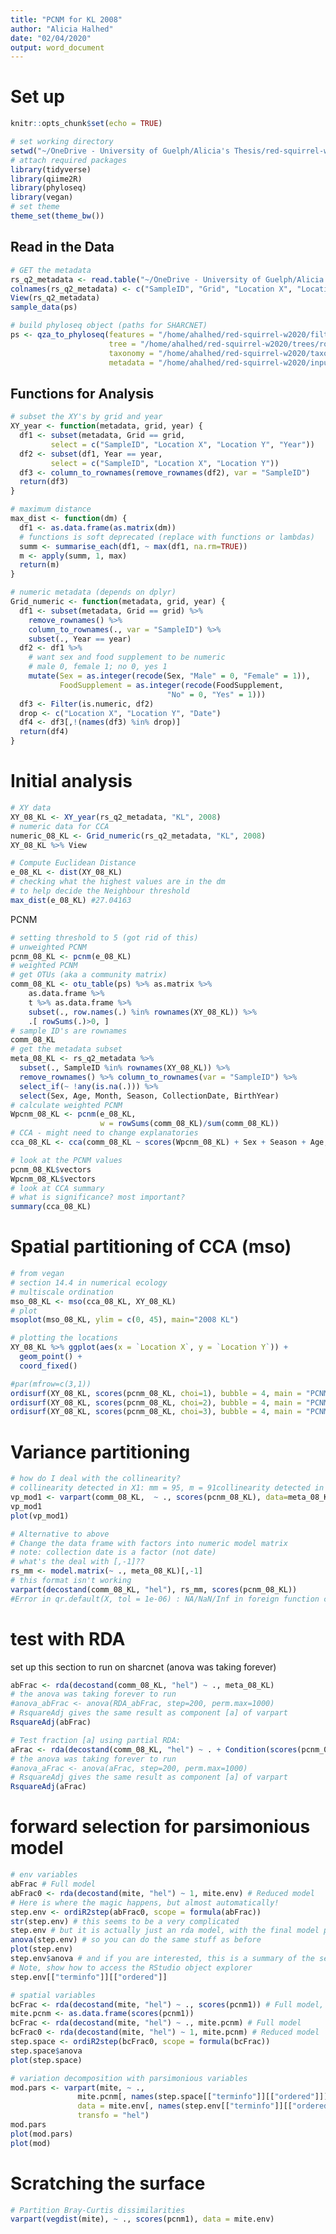 ```yaml
---
title: "PCNM for KL 2008"
author: "Alicia Halhed"
date: "02/04/2020"
output: word_document
---
```


# Set up

```r
knitr::opts_chunk$set(echo = TRUE)
```

```r
# set working directory
setwd("~/OneDrive - University of Guelph/Alicia's Thesis/red-squirrel-w2020")
# attach required packages
library(tidyverse)
library(qiime2R)
library(phyloseq)
library(vegan)
# set theme
theme_set(theme_bw())
```

## Read in the Data
```r
# GET the metadata
rs_q2_metadata <- read.table("~/OneDrive - University of Guelph/Alicia's Thesis/red-squirrel-w2020/RS_meta.tsv", sep="\t")
colnames(rs_q2_metadata) <- c("SampleID", "Grid", "Location X", "Location Y", "Sex", "Age", "Month", "Season", "Year", "Squirrel.ID", "SireID", "DamID", "CollectionDate", "FoodSupplement", "BirthYear", "Location", "Date")
View(rs_q2_metadata)
sample_data(ps)
```

```r
# build phyloseq object (paths for SHARCNET)
ps <- qza_to_phyloseq(features = "/home/ahalhed/red-squirrel-w2020/filtered-table.qza",
                      tree = "/home/ahalhed/red-squirrel-w2020/trees/rooted_tree.qza",
                      taxonomy = "/home/ahalhed/red-squirrel-w2020/taxonomy/GG-taxonomy.qza",
                      metadata = "/home/ahalhed/red-squirrel-w2020/input/RS_meta.tsv")
```

## Functions for Analysis
```r
# subset the XY's by grid and year
XY_year <- function(metadata, grid, year) {
  df1 <- subset(metadata, Grid == grid, 
         select = c("SampleID", "Location X", "Location Y", "Year"))
  df2 <- subset(df1, Year == year, 
         select = c("SampleID", "Location X", "Location Y"))
  df3 <- column_to_rownames(remove_rownames(df2), var = "SampleID")
  return(df3)
}

# maximum distance
max_dist <- function(dm) {
  df1 <- as.data.frame(as.matrix(dm))
  # functions is soft deprecated (replace with functions or lambdas)
  summ <- summarise_each(df1, ~ max(df1, na.rm=TRUE))
  m <- apply(summ, 1, max)
  return(m)
}

# numeric metadata (depends on dplyr)
Grid_numeric <- function(metadata, grid, year) {
  df1 <- subset(metadata, Grid == grid) %>%
    remove_rownames() %>%
    column_to_rownames(., var = "SampleID") %>%
    subset(., Year == year)
  df2 <- df1 %>%
    # want sex and food supplement to be numeric
    # male 0, female 1; no 0, yes 1
    mutate(Sex = as.integer(recode(Sex, "Male" = 0, "Female" = 1)),
           FoodSupplement = as.integer(recode(FoodSupplement, 
                                   "No" = 0, "Yes" = 1)))
  df3 <- Filter(is.numeric, df2)
  drop <- c("Location X", "Location Y", "Date")
  df4 <- df3[,!(names(df3) %in% drop)]
  return(df4)
}
```

# Initial analysis
```r
# XY data
XY_08_KL <- XY_year(rs_q2_metadata, "KL", 2008)
# numeric data for CCA
numeric_08_KL <- Grid_numeric(rs_q2_metadata, "KL", 2008)
XY_08_KL %>% View
```

```r
# Compute Euclidean Distance
e_08_KL <- dist(XY_08_KL)
# checking what the highest values are in the dm
# to help decide the Neighbour threshold
max_dist(e_08_KL) #27.04163
```

PCNM
```r
# setting threshold to 5 (got rid of this)
# unweighted PCNM
pcnm_08_KL <- pcnm(e_08_KL)
# weighted PCNM
# get OTUs (aka a community matrix)
comm_08_KL <- otu_table(ps) %>% as.matrix %>% 
    as.data.frame %>% 
    t %>% as.data.frame %>% 
    subset(., row.names(.) %in% rownames(XY_08_KL)) %>%
    .[ rowSums(.)>0, ]
# sample ID's are rownames
comm_08_KL
# get the metadata subset
meta_08_KL <- rs_q2_metadata %>% 
  subset(., SampleID %in% rownames(XY_08_KL)) %>%
  remove_rownames() %>% column_to_rownames(var = "SampleID") %>%
  select_if(~ !any(is.na(.))) %>% 
  select(Sex, Age, Month, Season, CollectionDate, BirthYear)
# calculate weighted PCNM
Wpcnm_08_KL <- pcnm(e_08_KL, 
                    w = rowSums(comm_08_KL)/sum(comm_08_KL))
# CCA - might need to change explanatories
cca_08_KL <- cca(comm_08_KL ~ scores(Wpcnm_08_KL) + Sex + Season + Age, meta_08_KL)
```

```r
# look at the PCNM values
pcnm_08_KL$vectors
Wpcnm_08_KL$vectors
# look at CCA summary
# what is significance? most important?
summary(cca_08_KL)
```

# Spatial partitioning of CCA (mso)
```r
# from vegan
# section 14.4 in numerical ecology
# multiscale ordination
mso_08_KL <- mso(cca_08_KL, XY_08_KL)
# plot
msoplot(mso_08_KL, ylim = c(0, 45), main="2008 KL")
```

```r
# plotting the locations
XY_08_KL %>% ggplot(aes(x = `Location X`, y = `Location Y`)) + 
  geom_point() + 
  coord_fixed()
```

```r
#par(mfrow=c(3,1))
ordisurf(XY_08_KL, scores(pcnm_08_KL, choi=1), bubble = 4, main = "PCNM 1")
ordisurf(XY_08_KL, scores(pcnm_08_KL, choi=2), bubble = 4, main = "PCNM 2")
ordisurf(XY_08_KL, scores(pcnm_08_KL, choi=3), bubble = 4, main = "PCNM 3")
```

# Variance partitioning
```r
# how do I deal with the collinearity?
# collinearity detected in X1: mm = 95, m = 91collinearity detected in cbind(X1,X2): mm = 161, m = 157
vp_mod1 <- varpart(comm_08_KL,  ~ ., scores(pcnm_08_KL), data=meta_08_KL, transfo = "hel")
vp_mod1
plot(vp_mod1)
```

```r
# Alternative to above
# Change the data frame with factors into numeric model matrix
# note: collection date is a factor (not date)
# what's the deal with [,-1]??
rs_mm <- model.matrix(~ ., meta_08_KL)[,-1]
# this format isn't working
varpart(decostand(comm_08_KL, "hel"), rs_mm, scores(pcnm_08_KL))
#Error in qr.default(X, tol = 1e-06) : NA/NaN/Inf in foreign function call (arg 1)
```

# test with RDA
set up this section to run on sharcnet (anova was taking forever)
```r
abFrac <- rda(decostand(comm_08_KL, "hel") ~ ., meta_08_KL)
# the anova was taking forever to run
#anova_abFrac <- anova(RDA_abFrac, step=200, perm.max=1000)
# RsquareAdj gives the same result as component [a] of varpart
RsquareAdj(abFrac)
```
```r
# Test fraction [a] using partial RDA:
aFrac <- rda(decostand(comm_08_KL, "hel") ~ . + Condition(scores(pcnm_08_KL)), data = meta_08_KL)
# the anova was taking forever to run
#anova_aFrac <- anova(aFrac, step=200, perm.max=1000)
# RsquareAdj gives the same result as component [a] of varpart
RsquareAdj(aFrac)
```

# forward selection for parsimonious model
```r
# env variables
abFrac # Full model
abFrac0 <- rda(decostand(mite, "hel") ~ 1, mite.env) # Reduced model
# Here is where the magic happens, but almost automatically!
step.env <- ordiR2step(abFrac0, scope = formula(abFrac))
str(step.env) # this seems to be a very complicated
step.env # but it is actually just an rda model, with the final model predictor variables
anova(step.env) # so you can do the same stuff as before
plot(step.env)
step.env$anova # and if you are interested, this is a summary of the selection process
# Note, show how to access the RStudio object explorer
step.env[["terminfo"]][["ordered"]]
```
```r
# spatial variables
bcFrac <- rda(decostand(mite, "hel") ~ ., scores(pcnm1)) # Full model, oops
mite.pcnm <- as.data.frame(scores(pcnm1))
bcFrac <- rda(decostand(mite, "hel") ~ ., mite.pcnm) # Full model
bcFrac0 <- rda(decostand(mite, "hel") ~ 1, mite.pcnm) # Reduced model
step.space <- ordiR2step(bcFrac0, scope = formula(bcFrac))
step.space$anova
plot(step.space)
```
```r
# variation decomposition with parsimonious variables
mod.pars <- varpart(mite, ~ ., 
               mite.pcnm[, names(step.space[["terminfo"]][["ordered"]])], 
               data = mite.env[, names(step.env[["terminfo"]][["ordered"]])],
               transfo = "hel")
mod.pars
plot(mod.pars)
plot(mod)
```
# Scratching the surface
```r
# Partition Bray-Curtis dissimilarities
varpart(vegdist(mite), ~ ., scores(pcnm1), data = mite.env)
```
